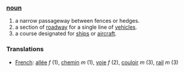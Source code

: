 ===[[noun]]===
#a narrow passageway between fences or hedges.
#a section of [[roadway]] for a single line of [[vehicle]]s.
#a course designated for [[ship]]s or [[aircraft]].

===Translations===
*[[French]]: [[allée]] ''f'' (1), [[chemin]] ''m'' (1), [[voie]] ''f'' (2), [[couloir]] ''m'' (3), [[rail]] ''m'' (3)